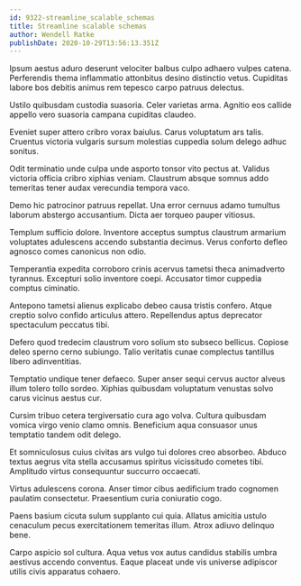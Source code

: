 ```yaml
---
id: 9322-streamline_scalable_schemas
title: Streamline scalable schemas
author: Wendell Ratke
publishDate: 2020-10-29T13:56:13.351Z
---
```


Ipsum aestus aduro deserunt velociter balbus culpo adhaero vulpes catena. Perferendis thema inflammatio attonbitus desino distinctio vetus. Cupiditas labore bos debitis animus rem tepesco carpo patruus delectus.

Ustilo quibusdam custodia suasoria. Celer varietas arma. Agnitio eos callide appello vero suasoria campana cupiditas claudeo.

Eveniet super attero cribro vorax baiulus. Carus voluptatum ars talis. Cruentus victoria vulgaris sursum molestias cuppedia solum delego adhuc sonitus.

Odit terminatio unde culpa unde asporto tonsor vito pectus at. Validus victoria officia cribro xiphias veniam. Claustrum absque somnus addo temeritas tener audax verecundia tempora vaco.

Demo hic patrocinor patruus repellat. Una error cernuus adamo tumultus laborum abstergo accusantium. Dicta aer torqueo pauper vitiosus.

Templum sufficio dolore. Inventore acceptus sumptus claustrum armarium voluptates adulescens accendo substantia decimus. Verus conforto defleo agnosco comes canonicus non odio.

Temperantia expedita corroboro crinis acervus tametsi theca animadverto tyrannus. Excepturi solio inventore coepi. Accusator timor cuppedia comptus ciminatio.

Antepono tametsi alienus explicabo debeo causa tristis confero. Atque creptio solvo confido articulus attero. Repellendus aptus deprecator spectaculum peccatus tibi.

Defero quod tredecim claustrum voro solium sto subseco bellicus. Copiose deleo sperno cerno subiungo. Talio veritatis cunae complectus tantillus libero adinventitias.

Temptatio undique tener defaeco. Super anser sequi cervus auctor alveus illum tolero tollo sordeo. Xiphias quibusdam voluptatum venustas solvo carus vicinus aestus cur.

Cursim tribuo cetera tergiversatio cura ago volva. Cultura quibusdam vomica virgo venio clamo omnis. Beneficium aqua consuasor unus temptatio tandem odit delego.

Et somniculosus cuius civitas ars vulgo tui dolores creo absorbeo. Abduco textus aegrus vita stella accusamus spiritus vicissitudo cometes tibi. Amplitudo virtus consequuntur succurro occaecati.

Virtus adulescens corona. Anser timor cibus aedificium trado cognomen paulatim consectetur. Praesentium curia coniuratio cogo.

Paens basium cicuta sulum supplanto cui quia. Allatus amicitia ustulo cenaculum pecus exercitationem temeritas illum. Atrox adiuvo delinquo bene.

Carpo aspicio sol cultura. Aqua vetus vox autus candidus stabilis umbra aestivus accendo conventus. Eaque placeat unde vis universe adipiscor utilis civis apparatus cohaero.
